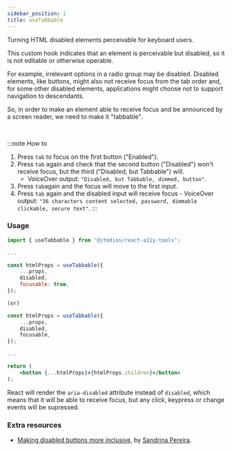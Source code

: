 ```yaml
---
sidebar_position: 1
title: useTabbable
---
```



<Subtitle>Turning HTML disabled elements perceivable for keyboard users.</Subtitle>

This custom hook indicates that an element is perceivable but disabled, so it is not editable or otherwise operable.

For example, irrelevant options in a radio group may be disabled. Disabled elements, like buttons, might also not receive focus from the tab order and, for some other disabled elements, applications might choose not to support navigation to descendants.

So, in order to make an element able to receive focus and be announced by a screen reader, we need to make it "tabbable".

<BrowserWindow>
	<DemoUseTabbable />
</BrowserWindow>
<br />

:::note How to

1. Press `tab` to focus on the first button ("Enabled").
2. Press `tab` again and check that the second button ("Disabled") won't receive focus, but the third ("Disabled, but Tabbable") will.
   - VoiceOver output: `"Disabled, but Tabbable, dimmed, button"`.
3. Press `tab`again and the focus will move to the first input.
4. Press `tab` again and the disabled input will receive focus - VoiceOver output: `"36 characters content selected, password, dimmable clickable, secure text"`.
   :::

### Usage

```jsx
import { useTabbable } from "@jtmdias/react-a11y-tools";

...

const htmlProps = useTabbable({
	...props,
	disabled,
	focusable: true,
});

(or)

const htmlProps = useTabbable({
	...props,
	disabled,
	focusable,
});

...

return (
	<button {...htmlProps}>{htmlProps.children}</button>
);
```

React will render the `aria-disabled` attribute instead of `disabled`, which means that it will be able to receive focus, but any click, keypress or change events will be supressed.

### Extra resources

- [Making disabled buttons more inclusive](https://css-tricks.com/making-disabled-buttons-more-inclusive/), by [Sandrina Pereira](https://www.sandrina-p.net/).
